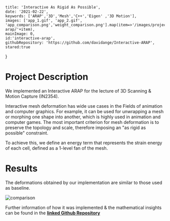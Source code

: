 
    title: 'Interactive As Rigid As Possible',
    date: '2021-02-22',
    keywords: ['ARAP','3D','Mesh','C++','Eigen' ,'3D Motion'],
    images: ['app_1.gif', 'app_2.gif', 'app_comparison.png','weight_comparison.png'].map(item=>'/images/projects/interactive-arap/'+item),
    mainImage: 0,
    id:'interactive-arap',
    githubRepository: 'https://github.com/davidange/Interactive-ARAP',
    stared:true
}


# Project Description

We implemented an Interactive ARAP for the lecture of 3D Scanning & Motion Capture (IN2354).

Interactive mesh deformation has wide use cases in the Fields of animation and computer
graphics. For example, it can be used for unwrapping a mesh or morphing one shape
into another, which is highly used in animation and computer games. The most important criterion for mesh deformation is to preserve 
the topology and scale, therefore imposing an "as rigid as possible" constraint. 

To achieve this, we define an energy term that represents the strain energy of each cell, defined as a 1-level fan of  the mesh.

# Results

The deformations obtained by our implementation are similar to those used as baseline.

![comparison](/images/projects/interactive-arap/app_comparison.png)

Further information of how it was implemented & the mathematical insights can be found in the **[linked Github Repository](https://github.com/davidange/Interactive-ARAP)**